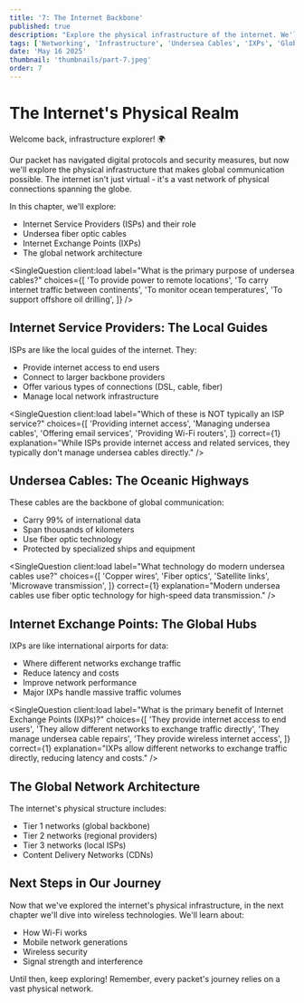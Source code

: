 ```yaml
---
title: '7: The Internet Backbone'
published: true
description: "Explore the physical infrastructure of the internet. We'll discover undersea cables, internet exchange points, and global network architecture in this chapter of our networking adventure."
tags: ['Networking', 'Infrastructure', 'Undersea Cables', 'IXPs', 'Global Network']
date: 'May 16 2025'
thumbnail: 'thumbnails/part-7.jpeg'
order: 7
---
```



<Begin />

# The Internet's Physical Realm

Welcome back, infrastructure explorer! 🌍

Our packet has navigated digital protocols and security measures, but now we'll explore the physical infrastructure that makes global communication possible. The internet isn't just virtual - it's a vast network of physical connections spanning the globe.

In this chapter, we'll explore:
- Internet Service Providers (ISPs) and their role
- Undersea fiber optic cables
- Internet Exchange Points (IXPs)
- The global network architecture

<SingleQuestion
  client:load
  label="What is the primary purpose of undersea cables?"
  choices={[
    'To provide power to remote locations',
    'To carry internet traffic between continents',
    'To monitor ocean temperatures',
    'To support offshore oil drilling',
  ]}
/>
<Spliter />

## Internet Service Providers: The Local Guides

ISPs are like the local guides of the internet. They:

- Provide internet access to end users
- Connect to larger backbone providers
- Offer various types of connections (DSL, cable, fiber)
- Manage local network infrastructure

<SingleQuestion
  client:load
  label="Which of these is NOT typically an ISP service?"
  choices={[
    'Providing internet access',
    'Managing undersea cables',
    'Offering email services',
    'Providing Wi-Fi routers',
  ]}
  correct={1}
  explanation="While ISPs provide internet access and related services, they typically don't manage undersea cables directly."
/>

<Spliter />

## Undersea Cables: The Oceanic Highways

These cables are the backbone of global communication:

- Carry 99% of international data
- Span thousands of kilometers
- Use fiber optic technology
- Protected by specialized ships and equipment

<SingleQuestion
  client:load
  label="What technology do modern undersea cables use?"
  choices={[
    'Copper wires',
    'Fiber optics',
    'Satellite links',
    'Microwave transmission',
  ]}
  correct={1}
  explanation="Modern undersea cables use fiber optic technology for high-speed data transmission."
/>

<Spliter />

## Internet Exchange Points: The Global Hubs

IXPs are like international airports for data:

- Where different networks exchange traffic
- Reduce latency and costs
- Improve network performance
- Major IXPs handle massive traffic volumes

<SingleQuestion
  client:load
  label="What is the primary benefit of Internet Exchange Points (IXPs)?"
  choices={[
    'They provide internet access to end users',
    'They allow different networks to exchange traffic directly',
    'They manage undersea cable repairs',
    'They provide wireless internet access',
  ]}
  correct={1}
  explanation="IXPs allow different networks to exchange traffic directly, reducing latency and costs."
/>

<Spliter />

## The Global Network Architecture

The internet's physical structure includes:
- Tier 1 networks (global backbone)
- Tier 2 networks (regional providers)
- Tier 3 networks (local ISPs)
- Content Delivery Networks (CDNs)

<Spliter />

## Next Steps in Our Journey

Now that we've explored the internet's physical infrastructure, in the next chapter we'll dive into wireless technologies. We'll learn about:
- How Wi-Fi works
- Mobile network generations
- Wireless security
- Signal strength and interference

Until then, keep exploring! Remember, every packet's journey relies on a vast physical network.
